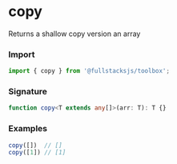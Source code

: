 # copy

Returns a shallow copy version an array

### Import

```typescript copy
import { copy } from '@fullstacksjs/toolbox';
```

### Signature

```typescript copy
function copy<T extends any[]>(arr: T): T {}
```

### Examples

```typescript copy
copy([])  // []
copy([1]) // [1]
```
